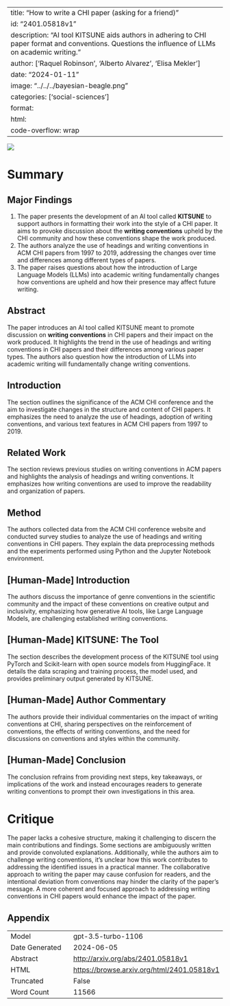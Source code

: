
---
title: "How to write a CHI paper (asking for a friend)"
id: "2401.05818v1"
description: "AI tool KITSUNE aids authors in adhering to CHI paper format and conventions. Questions the influence of LLMs on academic writing."
author: ['Raquel Robinson', 'Alberto Alvarez', 'Elisa Mekler']
date: "2024-01-11"
image: "../../../bayesian-beagle.png"
categories: ['social-sciences']
format:
  html:
    code-overflow: wrap
---

![](../../../bayesian-beagle.png)

# Summary

## Major Findings
1. The paper presents the development of an AI tool called **KITSUNE** to support authors in formatting their work into the style of a CHI paper. It aims to provoke discussion about the **writing conventions** upheld by the CHI community and how these conventions shape the work produced.
2. The authors analyze the use of headings and writing conventions in ACM CHI papers from 1997 to 2019, addressing the changes over time and differences among different types of papers.
3. The paper raises questions about how the introduction of Large Language Models (LLMs) into academic writing fundamentally changes how conventions are upheld and how their presence may affect future writing.

## Abstract
The paper introduces an AI tool called KITSUNE meant to promote discussion on **writing conventions** in CHI papers and their impact on the work produced. It highlights the trend in the use of headings and writing conventions in CHI papers and their differences among various paper types. The authors also question how the introduction of LLMs into academic writing will fundamentally change writing conventions.

## Introduction
The section outlines the significance of the ACM CHI conference and the aim to investigate changes in the structure and content of CHI papers. It emphasizes the need to analyze the use of headings, adoption of writing conventions, and various text features in ACM CHI papers from 1997 to 2019.

## Related Work
The section reviews previous studies on writing conventions in ACM papers and highlights the analysis of headings and writing conventions. It emphasizes how writing conventions are used to improve the readability and organization of papers.

## Method
The authors collected data from the ACM CHI conference website and conducted survey studies to analyze the use of headings and writing conventions in CHI papers. They explain the data preprocessing methods and the experiments performed using Python and the Jupyter Notebook environment.

## [Human-Made] Introduction
The authors discuss the importance of genre conventions in the scientific community and the impact of these conventions on creative output and inclusivity, emphasizing how generative AI tools, like Large Language Models, are challenging established writing conventions.

## [Human-Made] KITSUNE: The Tool
The section describes the development process of the KITSUNE tool using PyTorch and Scikit-learn with open source models from HuggingFace. It details the data scraping and training process, the model used, and provides preliminary output generated by KITSUNE.

## [Human-Made] Author Commentary
The authors provide their individual commentaries on the impact of writing conventions at CHI, sharing perspectives on the reinforcement of conventions, the effects of writing conventions, and the need for discussions on conventions and styles within the community.

## [Human-Made] Conclusion
The conclusion refrains from providing next steps, key takeaways, or implications of the work and instead encourages readers to generate writing conventions to prompt their own investigations in this area.

# Critique
The paper lacks a cohesive structure, making it challenging to discern the main contributions and findings. Some sections are ambiguously written and provide convoluted explanations. Additionally, while the authors aim to challenge writing conventions, it's unclear how this work contributes to addressing the identified issues in a practical manner. The collaborative approach to writing the paper may cause confusion for readers, and the intentional deviation from conventions may hinder the clarity of the paper's message. A more coherent and focused approach to addressing writing conventions in CHI papers would enhance the impact of the paper.

## Appendix

|          |          |
|----------|----------|
| Model     | gpt-3.5-turbo-1106       |
| Date Generated     | 2024-06-05       |
| Abstract | [http://arxiv.org/abs/2401.05818v1](http://arxiv.org/abs/2401.05818v1)        |
| HTML     | [https://browse.arxiv.org/html/2401.05818v1](https://browse.arxiv.org/html/2401.05818v1)       |
| Truncated       | False       |
| Word Count       | 11566       |